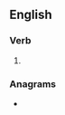 ==English==

===Verb===
{{head|en|present participle}}

# {{present participle of|outline|lang=en|nocat=1}}

===Anagrams===
* {{anagrams|en|untoiling}}